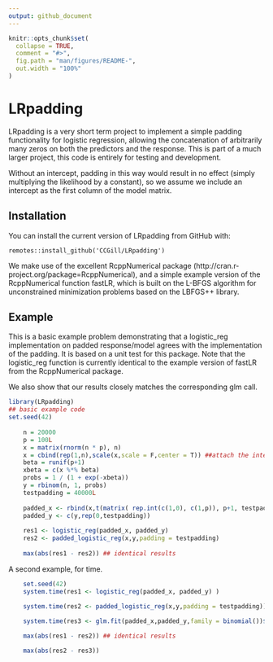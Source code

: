 ```yaml
---
output: github_document
---
```


<!-- README.md is generated from README.Rmd. Please edit that file -->

```r
knitr::opts_chunk$set(
  collapse = TRUE,
  comment = "#>",
  fig.path = "man/figures/README-",
  out.width = "100%"
)
```

# LRpadding

<!-- badges: start -->
<!-- badges: end -->

LRpadding is a very short term project to implement a simple padding functionality for logistic regression,
 allowing the concatenation of arbitrarily many zeros on both the predictors and 
the response.  This is part of a much larger project, this code is entirely for testing and development.

Without an intercept, padding in this way would result in no effect (simply multiplying the likelihood by a constant),
so we assume we include an intercept as the first column of the model matrix.

## Installation

You can install the current version of LRpadding from GitHub with:

``` 
remotes::install_github('CCGill/LRpadding')
```
We make use of the excellent RcppNumerical package (http://cran.r-project.org/package=RcppNumerical),
and a simple example version of the RcppNumerical function fastLR, which is built on the L-BFGS 
algorithm for unconstrained minimization problems based on the LBFGS++ library.


## Example

This is a basic example problem demonstrating that a logistic_reg implementation on padded response/model 
agrees with the implementation of the padding.  It is based on a unit test for this package.  Note 
that the logistic_reg function is currently identical to the example version of fastLR from the RcppNumerical package.

We also show that our results closely matches the corresponding glm call.

```r
library(LRpadding)
## basic example code
set.seed(42)
    
    n = 20000
    p = 100L
    x = matrix(rnorm(n * p), n)
    x = cbind(rep(1,n),scale(x,scale = F,center = T)) ##attach the intercept
    beta = runif(p+1)
    xbeta = c(x %*% beta)
    probs = 1 / (1 + exp(-xbeta))
    y = rbinom(n, 1, probs)
    testpadding = 40000L
  
    padded_x <- rbind(x,t(matrix( rep.int(c(1,0), c(1,p)), p+1, testpadding)))
    padded_y <- c(y,rep(0,testpadding))
    
    res1 <- logistic_reg(padded_x, padded_y) 
    res2 <- padded_logistic_reg(x,y,padding = testpadding)
    
    max(abs(res1 - res2)) ## identical results


```

A second example, for time.

```r
    set.seed(42)
    system.time(res1 <- logistic_reg(padded_x, padded_y) )
 
    system.time(res2 <- padded_logistic_reg(x,y,padding = testpadding))

    system.time(res3 <- glm.fit(padded_x,padded_y,family = binomial())$coefficients)

    max(abs(res1 - res2)) ## identical results

    max(abs(res2 - res3))
    
```
